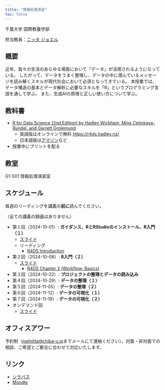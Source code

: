 ```yaml
---
title: "情報処理演習"
toc: false
---
```


千葉大学 国際教養学部

担当教員：[ニッタ ジョエル](https://www.joelnitta.com)

## 概要

近年、我々の生活のあらゆる場面において「データ」が活用されるようになっている。 したがって、データをうまく整理し、データの中に潜んでいるメッセージを読み解くスキルが現代社会において必須となってきている。 本授業では、データ構造の基本とデータ解析に必要なスキルを「R」というプログラミング言語を通して学ぶ。 また、生成AIの原理と正しい使い方について学ぶ。

## 教科書

- [R for Data Science (2nd Edition) by Hadley Wickham, Mine Çetinkaya-Rundel, and Garrett Grolemund](https://r4ds.hadley.nz/)
  - 英語版はオンラインで無料 [https://r4ds.hadley.nz/](https://r4ds.hadley.nz/)
  - 日本語版は[アマゾン](https://www.amazon.co.jp/R%E3%81%A7%E3%81%AF%E3%81%98%E3%82%81%E3%82%8B%E3%83%87%E3%83%BC%E3%82%BF%E3%82%B5%E3%82%A4%E3%82%A8%E3%83%B3%E3%82%B9-%E7%AC%AC2%E7%89%88-Hadley-Wickham/dp/4814400772/ref=sr_1_2?__mk_ja_JP=%E3%82%AB%E3%82%BF%E3%82%AB%E3%83%8A&crid=38I6KDKKIV16O&dib=eyJ2IjoiMSJ9.GGF0L1q-Erx9HU27rscRki94Ao9GXZ5y2HVFdEev4zxG1OTnzPpbg-mjmrzdKgeFzt1hC_NBl3doKyAasQaPGTZCi-OU_aKSZ92B_Jb5wmua9KFy3v5UPz0PQAMonejSVV660k3GOmLZo2il--e6dr0xcuhnABRob_ZQ_SP4i89KX-EtaiytgmFSsGyZfjLCHe4mhXgpnc3kl4yXZSFvx-WwDLOGM4BBrxDULLWvVHbiFXTbdFKKoyTHnGHMo2b-2gH-pJtvNNrbvyfapYofa71PdrY0p6HPWpZ2_HI2Gn0.jtDTN8tC0wccGCgPGCZmNMKsX0PRN3vXFMTo4JbMnWw&dib_tag=se&keywords=R+for+Data+Science+%282nd+Edition%29&qid=1725332552&sprefix=r+for+data+science+2nd+edition+%2Caps%2C255&sr=8-2)など

- 授業中にプリントを配る

## 教室

G1-501 情報処理演習室

## スケジュール

毎週のリーディングを講義の**前に**読んでください。

（全ての講義の録画はありません）

- 第１回（2024-10-01）: **ガイダンス、RとRStudioのインストール、R入門（１）**
  - [スライド](day1/index.qmd)
  - リーディング
    - [R4DS Introduction](https://r4ds.hadley.nz/intro)
- 第２回（2024-10-08）: **R入門（２）**
  - [スライド](day2/index.qmd)
    - [R4DS Chapter 2 (Workflow: Basics)](https://r4ds.hadley.nz/workflow-basics)
- 第３回（2024-10-22）: **プロジェクトの整理とデータの読み込み**
- 第４回（2024-10-29）: **データの整理（１）**
- 第５回（2024-11-05）: **データの整理（２）**
- 第６回（2024-11-12）: **データの可視化（１）**
- 第７回（2024-11-19）: **データの可視化（２）**
- オンデマンド回
  - [スライド](on-demand/index.qmd)

## オフィスアワー

予約制（<joelnitta@chiba-u.jp>までメールにて連絡ください）。対面・非対面での相談、ご希望とご都合に合わせて対応いたします。

## リンク

- [シラバス](https://syllabus.gs.chiba-u.jp/2024/101101101076000/Z011202901/ja_JP)
- [Moodle](https://moodle.gs.chiba-u.jp/moodle/course/view.php?id=37946)